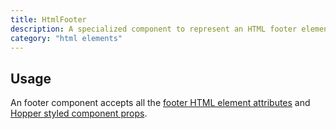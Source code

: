 ```yaml
---
title: HtmlFooter
description: A specialized component to represent an HTML footer element.
category: "html elements"
---
```


<Example src="html-elements/docs/footerPreview" isOpen />

## Usage

An footer component accepts all the [footer HTML element attributes](https://developer.mozilla.org/en-US/docs/Web/HTML/Reference/Elements/footer) and [Hopper styled component props](/styled-system/concepts/styling).

